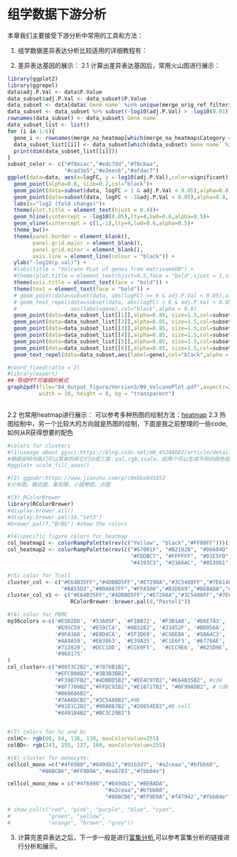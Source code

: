 # 组学数据下游分析 {#downstream_analysis}
本章我们主要接受下游分析中常用的工具和方法：

1. 组学数据差异表达分析比较适用的详细教程有：

2. 差异表达基因的展示：
2.1 计算出差异表达基因后，常用火山图进行展示：
```r
library(ggplot2)
library(ggrepel)
data$adj.P.Val <- data$P.Value
data_subset$adj.P.Val <- data_subset$P.Value
data_subset <- data[data$`Gene name` %in% unique(merge_orig_ref_filter$`Gene name`),]
data_subset <- data_subset %>% subset(-log10(adj.P.Val) > -log10(0.01) & abs(logFC) > 1)
rownames(data_subset) <- data_subset$`Gene name`
data_subset_list <- list()
for (i in 1:6){
  gene_i <- rownames(merge_na_heatmap[which(merge_na_heatmap$Category == levels(merge_na_heatmap$Category)[i]),])
  data_subset_list[[i]] <- data_subset[which(data_subset$`Gene name` %in% gene_i),]
  print(dim(data_subset_list[[i]]))
}
subset_color <- c("#f8ecac","#edc7dd","#f8cbaa",
                  "#cad3e5","#e2eec6","#afdac7")
ggplot(data=data, aes(x=logFC, y =-log10(adj.P.Val),color=significant)) +
  geom_point(alpha=0.8, size=0.2,col="black")+
  geom_point(data=subset(data, logFC > 1 & adj.P.Val < 0.05),alpha=0.8, size=0.2,col="red")+
  geom_point(data=subset(data, logFC < -1&adj.P.Val < 0.05),alpha=0.8, size=0.2,col="blue")+
  labs(x="log2 (fold change)")+
  theme(plot.title = element_text(hjust = 0.4))+
  geom_hline(yintercept = -log10(0.05),lty=4,lwd=0.6,alpha=0.5)+
  geom_vline(xintercept = c(1,-1),lty=4,lwd=0.6,alpha=0.5)+
  theme_bw()+
  theme(panel.border = element_blank(),
        panel.grid.major = element_blank(),
        panel.grid.minor = element_blank(),
        axis.line = element_line(colour = "black")) +
  ylab("-log10(p.val)") + 
  #labs(title = "Volcano PLot of genes from matrisomeDB") + 
  #theme(plot.title = element_text(hjust=0.5,face = "bold",vjust = 1,size = 20)) + 
  theme(axis.title = element_text(face = "bold")) + 
  theme(text = element_text(face = "bold")) + 
  # geom_point(data=subset(data, abs(logFC) >= 6 & adj.P.Val < 0.05),alpha=0.8, size=3,col="green")+
  # geom_text_repel(data=subset(data, abs(logFC) > 6 & adj.P.Val < 0.05),
  #                 aes(label=gene),col="black",alpha = 0.8)
  geom_point(data=data_subset_list[[1]],alpha=0.85, size=1.5,col=subset_color[1])+
  geom_point(data=data_subset_list[[2]],alpha=0.85, size=1.5,col=subset_color[2])+
  geom_point(data=data_subset_list[[3]],alpha=0.85, size=1.5,col=subset_color[3])+
  geom_point(data=data_subset_list[[4]],alpha=0.85, size=1.5,col=subset_color[4])+
  geom_point(data=data_subset_list[[5]],alpha=0.85, size=1.5,col=subset_color[5])+
  geom_point(data=data_subset_list[[6]],alpha=0.85, size=1.5,col=subset_color[6])+
  geom_text_repel(data=data_subset,aes(label=gene),col="black",alpha = 0.8,size=3)

#coord_fixed(ratio = 2)
#library(export)
## 导成PPT可编辑的格式
graph2pdf(file="04_Output_figure/Version3/09_VolcanoPlot.pdf",aspectr=2, font = "Arial",
          width = 10, height = 8, bg = "transparent")
 
```
2.2 也常用heatmap进行展示：
可以参考多种热图的绘制方法：[heatmap](https://zhuanlan.zhihu.com/p/93826698)
2.3 热图绘制中，另一个比较大的方向就是热图的绘制，下面是我之前整理的一些code,如何从R获得想要的配色
```r
#colors for clusters 
#(1)useage about ggsci:https://blog.csdn.net/m0_45248682/article/details/104077631
#根据说明书我们可以简单的将它们分成三类：pal,rgb,scale，前两个可以生成不同的颜色组，scale可以直接用与ggplot中
#ggplot+ scale_fill_aaas()

#(2) ggpubr:https://www.jianshu.com/p/c0ebba8d1853
#分布图、箱式图、条形图、小提琴图、点图

#(3) RColorBrewer
library(RColorBrewer)
#display.brewer.all()
#display.brewer.pal(10,"Set3")
#brewer.pal(7,"BrBG") #show the colors

#(4)specific figure colors for heatmap 
col_heatmap1 <- colorRampPalette(rev(c("Yellow", "black","#FF00FF")))(10)
col_heatmap2 <- colorRampPalette(rev(c("#67001F", "#B2182B", "#D6604D", "#F4A582",
                                       "#FDDBC7", "#FFFFFF", "#D1E5F0", "#92C5DE",
                                       "#4393C3", "#2166AC", "#053061")))(20)

#(5) color for Tcell 
cluster_col <- c("#E64B35FF","#4DBBD5FF","#E7298A","#3C5488FF","#7E6148FF",
                 "#BA55D3","#00A087FF","#FFA500","#B3DE69","#BEBADA","#000000","Yellow",brewer.pal(10,"Set3"))
cluster_col_v1 <- c("#E64B35FF","#4DBBD5FF","#E7298A","#3C5488FF","#7E6148FF","#00A087FF","#FFA500","#000000","Yellow",RColorBrewer::brewer.pal(8,"Dark2"),
                    RColorBrewer::brewer.pal(8,"Pastel1"))

#(6) color for PBMC 
my36colors <-c('#E5D2DD', '#53A85F', '#F1BB72', '#F3B1A0', '#D6E7A3', '#57C3F3', '#476D87',
               '#E95C59', '#E59CC4', '#AB3282', '#23452F', '#BD956A', '#8C549C', '#585658',
               '#9FA3A8', '#E0D4CA', '#5F3D69', '#C5DEBA', '#58A4C3', '#E4C755', '#F7F398',
               '#AA9A59', '#E63863', '#E39A35', '#C1E6F3', '#6778AE', '#91D0BE', '#B53E2B',
               '#712820', '#DCC1DD', '#CCE0F5',  '#CCC9E6', '#625D9E', '#68A180', '#3A6963',
               '#968175'
)
col_cluster<-c("#0073C2B2","#7876B1B2",
               "#EFC000B2","#3B3B3BB2",
               "#F39B7FB2","#4DBBD5B2","#EE4C97B2","#E64B35B2", #cd4
               "#8F7700B2","#FFDC91B2","#E18727B2", "#6F99ADB2", # cd8
               "#868686B2",
               "#7AA6DCB2","#3C5488B2",#NK
               "#91D1C2B2",'#00A087B2',"#20854EB2",#B cell
               "#8491B4B2","#BC3C29B2")


#(7) colors for hc and bc
colHC<- rgb(60, 84, 136, 130, maxColorValue=255)
colBD<- rgb(243, 155, 127, 160, maxColorValue=255)

#(8) cluster for monocyte:
cellcol_mono =c("#4f6980","#849db1","#91b3d7", "#a2ceaa","#bfbb60",
          "#86BCB6","#FF9D9A",'#ea8783',"#fbb04e")

cellcol_mono_new = c("#4f6980","#849db1","#BEBADA",
                               "#a2ceaa","#bfbb60",
                               "#86BCB6","#FF9D9A",'#f47942',"#fbb04e")

# show_col(c("red", "pink", "purple", "blue", "cyan", 
#            "green", "yellow",
#            "orange", "brown", "grey"))

```

3. 计算完差异表达之后，下一步一般是进行[富集分析](http://yulab-smu.top/clusterProfiler-book/chapter2.html),可以参考富集分析的链接进行分析和展示。

